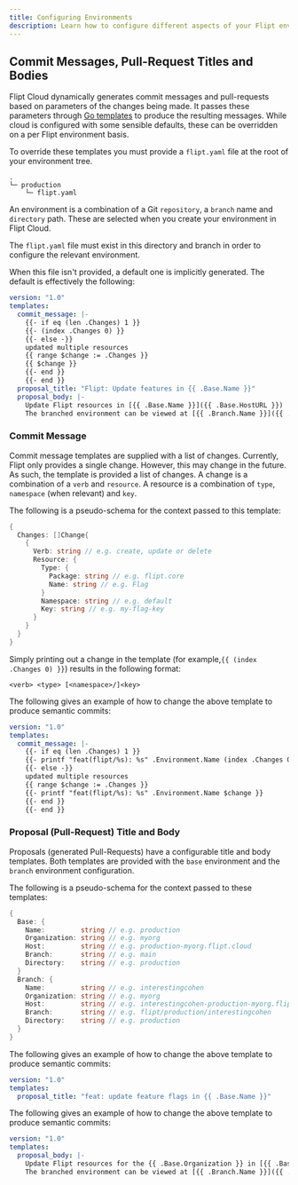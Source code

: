 ```yaml
---
title: Configuring Environments
description: Learn how to configure different aspects of your Flipt environments
---
```


## Commit Messages, Pull-Request Titles and Bodies

Flipt Cloud dynamically generates commit messages and pull-requests based on parameters of the changes being made.
It passes these parameters through [Go templates](https://pkg.go.dev/text/template) to produce the resulting messages.
While cloud is configured with some sensible defaults, these can be overridden on a per Flipt environment basis.

To override these templates you must provide a `flipt.yaml` file at the root of your environment tree.

```console
.
└─ production
    └─ flipt.yaml
```

<Info>

  An environment is a combination of a Git `repository`, a `branch` name and
  `directory` path. These are selected when you create your environment in Flipt
  Cloud.

  The `flipt.yaml` file must exist in this directory and branch in order
  to configure the relevant environment.

</Info>

When this file isn't provided, a default one is implicitly generated. The default is effectively the following:

```yaml
version: "1.0"
templates:
  commit_message: |-
    {{- if eq (len .Changes) 1 }}
    {{- (index .Changes 0) }}
    {{- else -}}
    updated multiple resources
    {{ range $change := .Changes }}
    {{ $change }}
    {{- end }}
    {{- end }}
  proposal_title: "Flipt: Update features in {{ .Base.Name }}"
  proposal_body: |-
    Update Flipt resources in [{{ .Base.Name }}]({{ .Base.HostURL }})
    The branched environment can be viewed at [{{ .Branch.Name }}]({{ .Branch.HostURL }})
```

### Commit Message

Commit message templates are supplied with a list of changes.
Currently, Flipt only provides a single change.
However, this may change in the future. As such, the template is provided a list of changes.
A change is a combination of a `verb` and `resource`.
A resource is a combination of `type`, `namespace` (when relevant) and `key`.

The following is a pseudo-schema for the context passed to this template:

```go Context
{
  Changes: []Change{
    {
      Verb: string // e.g. create, update or delete
      Resource: {
        Type: {
          Package: string // e.g. flipt.core
          Name: string // e.g. Flag
        }
        Namespace: string // e.g. default
        Key: string // e.g. my-flag-key
      }
    }
  }
}
```

Simply printing out a change in the template (for example,`{{ (index .Changes 0) }}`) results in the following format:

```
<verb> <type> [<namespace>/]<key>
```

<Accordion title="Example: Semantic Commit Messages">
The following gives an example of how to change the above template to produce semantic commits:

```yaml
version: "1.0"
templates:
  commit_message: |-
    {{- if eq (len .Changes) 1 }}
    {{- printf "feat(flipt/%s): %s" .Environment.Name (index .Changes 0) }}
    {{- else -}}
    updated multiple resources
    {{ range $change := .Changes }}
    {{- printf "feat(flipt/%s): %s" .Environment.Name $change }}
    {{- end }}
    {{- end }}
```

</Accordion>

### Proposal (Pull-Request) Title and Body

Proposals (generated Pull-Requests) have a configurable title and body templates.
Both templates are provided with the `base` environment and the `branch` environment configuration.

The following is a pseudo-schema for the context passed to these templates:

```go Context
{
  Base: {
    Name:         string // e.g. production
    Organization: string // e.g. myorg
    Host:         string // e.g. production-myorg.flipt.cloud
    Branch:       string // e.g. main
    Directory:    string // e.g. production
  }
  Branch: {
    Name:         string // e.g. interestingcohen
    Organization: string // e.g. myorg
    Host:         string // e.g. interestingcohen-production-myorg.flipt.cloud
    Branch:       string // e.g. flipt/production/interestingcohen
    Directory:    string // e.g. production
  }
}
```

<AccordionGroup>
<Accordion title="Example: Title in Semantic Commit Message Style">
The following gives an example of how to change the above template to produce semantic commits:

```yaml
version: "1.0"
templates:
  proposal_title: "feat: update feature flags in {{ .Base.Name }}"
```

</Accordion>
<Accordion title="Example: Body With Organization">
The following gives an example of how to change the above template to produce semantic commits:

```yaml
version: "1.0"
templates:
  proposal_body: |-
    Update Flipt resources for the {{ .Base.Organization }} in [{{ .Base.Name }}]({{ .Base.HostURL }}).
    The branched environment can be viewed at [{{ .Branch.Name }}]({{ .Branch.HostURL }}).
```

</Accordion>
</AccordionGroup>
